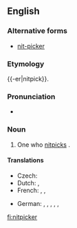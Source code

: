 ==English==

===Alternative forms===
* [[nit-picker]]

===Etymology===
{{-er|nitpick}}.

===Pronunciation===
* {{IPA|/ˈnɪt.pɪk.ə(ɹ)/}}

===Noun===
{{en-noun}}

# One who [[nitpick]]s {{gloss|finds fault in unimportant details}}.

====Translations====
{{trans-top|one who nitpicks}}
* Czech: {{t-|cs|hnidopich|m}}
* Dutch: {{t-|nl|mierenneuker}}, {{t|nl|muggenzifter}}
* French: {{t|fr|pinailleur}}, {{t|fr|coupeur de cheveux en quatre}}, {{qualifier|slang}} {{t|fr|enculeur de mouches}}
{{trans-mid}}
* German: {{t|de|Erbsenzähler|m}}, {{t|de|Erbsenzählerin|f}}, {{qualifier|colloquial}} {{t|de|Korinthenkacker|m}}, {{qualifier|colloquial}} {{t|de|Korinthenkackerin|f}}, {{t|de|Griffelspitzer|m}}, {{t|de|Griffelspitzerin|f}}
{{trans-bottom}}

[[fi:nitpicker]]